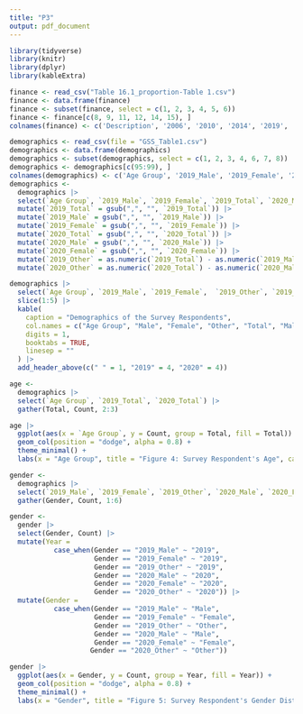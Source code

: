 ```yaml
---
title: "P3"
output: pdf_document
---
```


```r
library(tidyverse)
library(knitr)
library(dplyr)
library(kableExtra)
```

```r
finance <- read_csv("Table 16.1_proportion-Table 1.csv")
finance <- data.frame(finance)
finance <- subset(finance, select = c(1, 2, 3, 4, 5, 6))
finance <- finance[c(8, 9, 11, 12, 14, 15), ]
colnames(finance) <- c('Description', '2006', '2010', '2014', '2019', '2020')
```
```r
demographics <- read_csv(file = "GSS_Table1.csv")
demographics <- data.frame(demographics)
demographics <- subset(demographics, select = c(1, 2, 3, 4, 6, 7, 8))
demographics <- demographics[c(95:99), ]
colnames(demographics) <- c('Age Group', '2019_Male', '2019_Female', '2019_Total', '2020_Male', '2020_Female', '2020_Total')
demographics <- 
  demographics |>
  select(`Age Group`, `2019_Male`, `2019_Female`, `2019_Total`, `2020_Male`, `2020_Female`, `2020_Total`) |>
  mutate(`2019_Total` = gsub(",", "", `2019_Total`)) |>
  mutate(`2019_Male` = gsub(",", "", `2019_Male`)) |>
  mutate(`2019_Female` = gsub(",", "", `2019_Female`)) |>
  mutate(`2020_Total` = gsub(",", "", `2020_Total`)) |>
  mutate(`2020_Male` = gsub(",", "", `2020_Male`)) |>
  mutate(`2020_Female` = gsub(",", "", `2020_Female`)) |>
  mutate(`2019_Other` = as.numeric(`2019_Total`) - as.numeric(`2019_Male`) - as.numeric(`2019_Female`)) |> 
  mutate(`2020_Other` = as.numeric(`2020_Total`) - as.numeric(`2020_Male`) - as.numeric(`2020_Female`))
```
```r
demographics |>
  select(`Age Group`, `2019_Male`, `2019_Female`,  `2019_Other`, `2019_Total`, `2020_Male`, `2020_Female`, `2020_Other`, `2020_Total`) |>
  slice(1:5) |>
  kable(
    caption = "Demographics of the Survey Respondents", 
    col.names = c("Age Group", "Male", "Female", "Other", "Total", "Male", "Female", "Other", "Total"),
    digits = 1,
    booktabs = TRUE, 
    linesep = ""
  ) |>  
  add_header_above(c(" " = 1, "2019" = 4, "2020" = 4))
```
```r
age <- 
  demographics |>
  select(`Age Group`, `2019_Total`, `2020_Total`) |>
  gather(Total, Count, 2:3)
```
```r
age |> 
  ggplot(aes(x = `Age Group`, y = Count, group = Total, fill = Total)) +
  geom_col(position = "dodge", alpha = 0.8) +
  theme_minimal() + 
  labs(x = "Age Group", title = "Figure 4: Survey Respondent's Age", caption = "General Social Survey: Summary Results, Australia") + scale_fill_discrete(labels = c("2019", "2020"))
```
```r
gender <- 
  demographics |>
  select(`2019_Male`, `2019_Female`, `2019_Other`, `2020_Male`, `2020_Female`, `2020_Other`) |>
  gather(Gender, Count, 1:6)

gender <- 
  gender |>
  select(Gender, Count) |>
  mutate(Year = 
           case_when(Gender == "2019_Male" ~ "2019", 
                     Gender == "2019_Female" ~ "2019",
                     Gender == "2019_Other" ~ "2019",
                     Gender == "2020_Male" ~ "2020", 
                     Gender == "2020_Female" ~ "2020", 
                     Gender == "2020_Other" ~ "2020")) |>
  mutate(Gender = 
           case_when(Gender == "2019_Male" ~ "Male", 
                     Gender == "2019_Female" ~ "Female",
                     Gender == "2019_Other" ~ "Other",
                     Gender == "2020_Male" ~ "Male", 
                     Gender == "2020_Female" ~ "Female",
                    Gender == "2020_Other" ~ "Other"))
```
```r
gender |> 
  ggplot(aes(x = Gender, y = Count, group = Year, fill = Year)) +
  geom_col(position = "dodge", alpha = 0.8) +
  theme_minimal() + 
  labs(x = "Gender", title = "Figure 5: Survey Respondent's Gender Distribution", caption = "General Social Survey: Summary Results, Australia") + scale_fill_discrete(labels = c("2019", "2020"))
```





